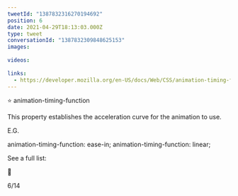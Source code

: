 ```yaml
---
tweetId: "1387832316270194692"
position: 6
date: 2021-04-29T18:13:03.000Z
type: tweet
conversationId: "1387832309848625153"
images:
  
videos:
  
links:
  - https://developer.mozilla.org/en-US/docs/Web/CSS/animation-timing-function
---
```

⭐ animation-timing-function

This property establishes the acceleration curve for the animation to use.

E.G.

animation-timing-function: ease-in;
animation-timing-function: linear;

See a full list:

🔗 

6/14
